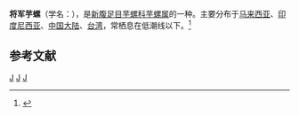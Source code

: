 {{Speciesbox 
| taxon = Conus generalis
| authority = Linnaeus, 1767
| image = Conusgeneralis.jpg
}}
'''将军芋螺'''（学名：''{{lang|la|Conus generalis}}''），是[[新腹足目|新腹足目]][[芋螺科|芋螺科]][[芋螺属|芋螺属]]的一种。主要分布于[[马来西亚|马来西亚]]、[[印度尼西亚|印度尼西亚]]、[[中国大陆|中国大陆]]、[[台湾|台湾]]，常栖息在低潮线以下。<ref>{{cite web|url=http://shell.sinica.edu.tw/chinese/shellbase_detail.php?science_no=1554|title=国际贝库：将军芋螺|publisher=台湾贝类资料库|accessdate=2009-08-11|archive-date=2016-03-04|archive-url=https://web.archive.org/web/20160304104855/http://shell.sinica.edu.tw/chinese/shellbase_detail.php?science_no=1554|dead-url=no}}</ref>

== 参考文献 ==
{{reflist}}

{{Commons category|Conus generalis}}
{{Taxonbar|from=Q1302391}}

[[Category:芋螺属|J]]
[[Category:1767年描述的动物|J]]
[[Category:卡尔·林奈命名的生物分类|J]]
